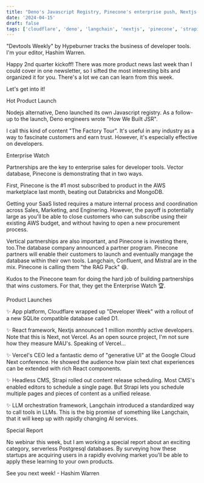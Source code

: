 ```yaml
---
title: "Deno's Javascript Registry, Pinecone's enterprise push, Nextjs's 1 million developers"
date: '2024-04-15'
draft: false
tags: ['cloudflare', 'deno', 'langchain', 'nextjs', 'pinecone', 'strapi', 'vercel']
---
```


"Devtools Weekly" by Hypeburner tracks the business of developer tools. I'm your editor, Hashim Warren.

Happy 2nd quarter kickoff! There was more product news last week than I could cover in one newsletter, so I sifted the most interesting bits and organized it for you. There's a lot we can can learn from this week.

Let's get into it!

Hot Product Launch

Nodejs alternative, Deno launched its own Javascript registry. As a follow-up to the launch, Deno engineers wrote "How We Built JSR".

I call this kind of content "The Factory Tour". It's useful in any industry as a way to fascinate customers and earn trust. However, it's especially effective on developers.

Enterprise Watch

Partnerships are the key to enterprise sales for developer tools. Vector database, Pinecone is demonstrating that in two ways.

First, Pinecone is the #1 most subscribed to product in the AWS marketplace last month, beating out Databricks and MongoDB.

Getting your SaaS listed requires a mature internal process and coordination across Sales, Marketing, and Enginering. However, the payoff is potentially large as you'll be able to close customers who can subscribe using their existing AWS budget, and without having to open a new procurement process.

Vertical partnerships are also important, and Pinecone is investing there, too.The database company announced a partner program. Pinecone partners will enable their customers to launch and eventually mangage the database within their own tools. Langchain, Confluent, and Mistral are in the mix. Pinecone is calling them "the RAG Pack" 😄.

Kudos to the Pinecone team for doing the hard job of building partnerships that wins customers. For that, they get the Enterprise Watch 🏆.

Product Launches

✨ App platform, Cloudflare wrapped up "Developer Week" with a rollout of a new SQLite compatible database called D1.

✨ React framework, Nextjs announced 1 million monthly active developers. Note that this is Next, not Vercel. As an open source project, I'm not sure how they measure MAU's. Speaking of Vercel...

✨ Vercel's CEO led a fantastic demo of "generative UI" at the Google Cloud Next conference. He showed the audience how plain text chat experiences can be extended with rich React components.

✨ Headless CMS, Strapi rolled out content release scheduling. Most CMS's enabled editors to schedule a single page. But Strapi lets you schedule multiple pages and pieces of content as a unified release.

✨ LLM orchestration framework, Langchain introduced a standardized way to call tools in LLMs. This is the big promise of something like Langchain, that it will keep up with rapidly changing AI services.

Special Report

No webinar this week, but I am working a special report about an exciting category, serverless Postgresql databases. By surveying how these startups are acquiring users in a rapidly evolving market you'll be able to apply these learning to your own products.

See you next week! - Hashim Warren
